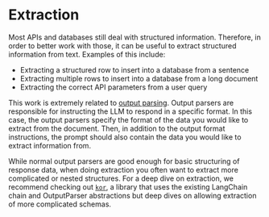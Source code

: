 # Extraction

Most APIs and databases still deal with structured information.
Therefore, in order to better work with those, it can be useful to extract structured information from text.
Examples of this include:

- Extracting a structured row to insert into a database from a sentence
- Extracting multiple rows to insert into a database from a long document
- Extracting the correct API parameters from a user query

This work is extremely related to [output parsing](/docs/modules/model_io/output_parsers/).
Output parsers are responsible for instructing the LLM to respond in a specific format.
In this case, the output parsers specify the format of the data you would like to extract from the document.
Then, in addition to the output format instructions, the prompt should also contain the data you would like to extract information from.

While normal output parsers are good enough for basic structuring of response data,
when doing extraction you often want to extract more complicated or nested structures.
For a deep dive on extraction, we recommend checking out [`kor`](https://eyurtsev.github.io/kor/),
a library that uses the existing LangChain chain and OutputParser abstractions
but deep dives on allowing extraction of more complicated schemas.
